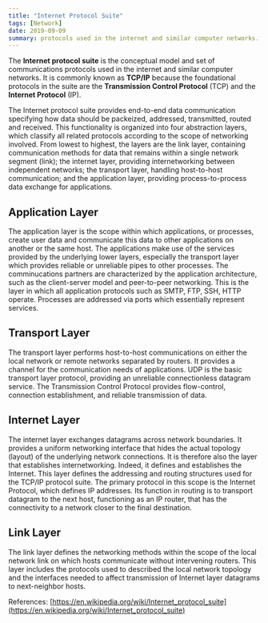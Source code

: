 ```yaml
---
title: "Internet Protocol Suite"
tags: [Network]
date: 2019-09-09
summary: protocols used in the internet and similar computer networks.
---
```


The **Internet protocol suite** is the conceptual model and set of communications
protocols used in the internet and similar computer networks. It is commonly known as
**TCP/IP** because the foundational protocols in the suite are the **Transmission Control
Protocol** (TCP) and the **Internet Protocol** (IP).

The Internet protocol suite provides end-to-end data communication specifying how data
should be packeized, addressed, transmitted, routed and received. This functionality is
organized into four abstraction layers, which classify all related protocols according to
the scope of networking involved. From lowest to highest, the layers are the link layer,
containing communication methods for data that remains within a single network segment
(link); the internet layer, providing internetworking between independent networks; the
transport layer, handling host-to-host communication; and the application layer, providing
process-to-process data exchange for applications.

## Application Layer

The application layer is the scope within which applications, or processes, create user
data and communicate this data to other applications on another or the same host. The
applications make use of the services provided by the underlying lower layers, especially
the transport layer which provides reliable or unreliable pipes to other processes. The
comminucations partners are characterized by the application architecture, such as the
client-server model and peer-to-peer networking. This is the layer in which all
application protocols such as SMTP, FTP, SSH, HTTP operate. Processes are addressed via
ports which essentially represent services.

## Transport Layer

The transport layer performs host-to-host communications on either the local network or
remote networks separated by routers. It provides a channel for the communication needs of
applications. UDP is the basic transport layer protocol, providing an unreliable
connectionless datagram service. The Transmission Control Protocol provides flow-control,
connection establishment, and reliable transmission of data.

## Internet Layer

The internet layer exchanges datagrams across network boundaries. It provides a uniform
networking interface that hides the actual topology (layout) of the underlying network
connections. It is therefore also the layer that establishes internetworking. Indeed, it
defines and establishes the Internet. This layer defines the addressing and routing
structures used for the TCP/IP protocol suite. The primary protocol in this scope is the
Internet Protocol, which defines IP addresses. Its function in routing is to transport
datagram to the next host, functioning as an IP router, that has the connectivity to a
network closer to the final destination.

## Link Layer

The link layer defines the networking methods within the scope of the local network link
on which hosts communicate without intervening routers. This layer includes the protocols
used to described the local network topology and the interfaces needed to affect
transmission of Internet layer datagrams to next-neighbor hosts.

References: [https://en.wikipedia.org/wiki/Internet_protocol_suite](https://en.wikipedia.org/wiki/Internet_protocol_suite)
